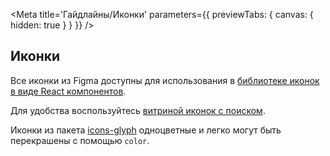 
<Meta title='Гайдлайны/Иконки' parameters={{ previewTabs: { canvas: { hidden: true } } }} />

## Иконки

Все иконки из Figma доступны для использования в [библиотеке иконок в виде React компонентов](https://github.com/core-ds/icons).

Для удобства воспользуйтесь [витриной иконок с поиском](https://core-ds.github.io/icons-demo/).

Иконки из пакета [icons-glyph](https://github.com/core-ds/icons) одноцветные и легко могут быть перекрашены с помощью `color`.
